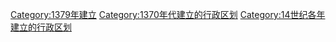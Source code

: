 {{Cat topic in year| topic=建立的行政区划|year=1379}}
[[Category:1379年建立|Category:1379年建立]]
[[Category:1370年代建立的行政区划|Category:1370年代建立的行政区划]]
[[Category:14世纪各年建立的行政区划|Category:14世纪各年建立的行政区划]]